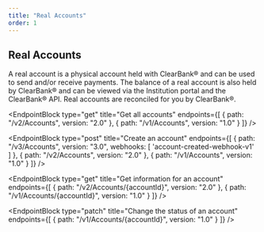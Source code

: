 ```yaml
---
title: "Real Accounts"
order: 1
---
```



## Real Accounts

A real account is a physical account held with ClearBank® and can be used to send and/or receive payments.
The balance of a real account is also held by ClearBank® and can be viewed via the Institution portal and the ClearBank® API. Real accounts are reconciled for you by ClearBank®.

<EndpointBlock
  type="get"
  title="Get all accounts"
  endpoints={[
    {
      path: "/v2/Accounts",
      version: "2.0"
    },
    {
      path: "/v1/Accounts",
      version: "1.0"
    }
  ]}
/>

<EndpointBlock
  type="post"
  title="Create an account"
  endpoints={[
    {
      path: "/v3/Accounts",
      version: "3.0",
      webhooks: [
        'account-created-webhook-v1'
      ]
    },
    {
      path: "/v2/Accounts",
      version: "2.0"
    },
    {
      path: "/v1/Accounts",
      version: "1.0"
    }
  ]}
/>

<EndpointBlock
  type="get"
  title="Get information for an account"
  endpoints={[
    {
      path: "/v2/Accounts/{accountId}",
      version: "2.0"
    },
    {
      path: "/v1/Accounts/{accountId}",
      version: "1.0"
    }
  ]}
/>

<EndpointBlock
  type="patch"
  title="Change the status of an account"
  endpoints={[
    {
      path: "/v1/Accounts/{accountId}",
      version: "1.0"
    }
  ]}
/>
